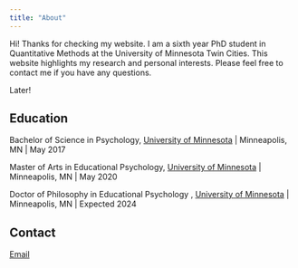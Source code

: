 ```yaml
---
title: "About"
---
```


Hi! Thanks for checking my website. I am a sixth year PhD student in Quantitative Methods at the University of Minnesota Twin Cities. This website highlights my research and personal interests. Please feel free to contact me if you have any questions. 

Later!

## Education

Bachelor of Science in Psychology, [University of Minnesota](https://cla.umn.edu/psychology) | Minneapolis, MN | May 2017

Master of Arts in Educational Psychology, [University of Minnesota](https://edpsych.umn.edu/academics/quantitative-methods) | Minneapolis, MN | May 2020

Doctor of Philosophy in Educational Psychology , [University of Minnesota](https://edpsych.umn.edu/academics/quantitative-methods) | Minneapolis, MN | Expected 2024

## Contact

[Email](chave143@umn.edu)
